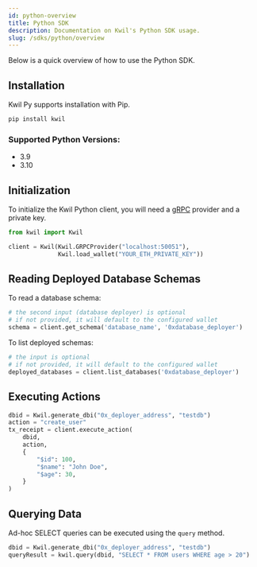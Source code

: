 ```yaml
---
id: python-overview
title: Python SDK
description: Documentation on Kwil's Python SDK usage.
slug: /sdks/python/overview
---
```


Below is a quick overview of how to use the Python SDK.

## Installation

Kwil Py supports installation with Pip.

```bash
pip install kwil
```

### Supported Python Versions:

- 3.9
- 3.10

## Initialization

To initialize the Kwil Python client, you will need a [gRPC](../../links.mdx) provider and a private key.

```python
from kwil import Kwil

client = Kwil(Kwil.GRPCProvider("localhost:50051"),
              Kwil.load_wallet("YOUR_ETH_PRIVATE_KEY"))
```

## Reading Deployed Database Schemas

To read a database schema:

```python
# the second input (database deployer) is optional
# if not provided, it will default to the configured wallet
schema = client.get_schema('database_name', '0xdatabase_deployer')
```

To list deployed schemas:

```python
# the input is optional
# if not provided, it will default to the configured wallet
deployed_databases = client.list_databases('0xdatabase_deployer')
```

## Executing Actions

```python
dbid = Kwil.generate_dbi("0x_deployer_address", "testdb")
action = "create_user"
tx_receipt = client.execute_action(
    dbid,
    action,
    {
        "$id": 100,
        "$name": "John Doe",
        "$age": 30,
    }
)
```

## Querying Data

Ad-hoc SELECT queries can be executed using the `query` method.

```python
dbid = Kwil.generate_dbi("0x_deployer_address", "testdb")
queryResult = kwil.query(dbid, "SELECT * FROM users WHERE age > 20")
```